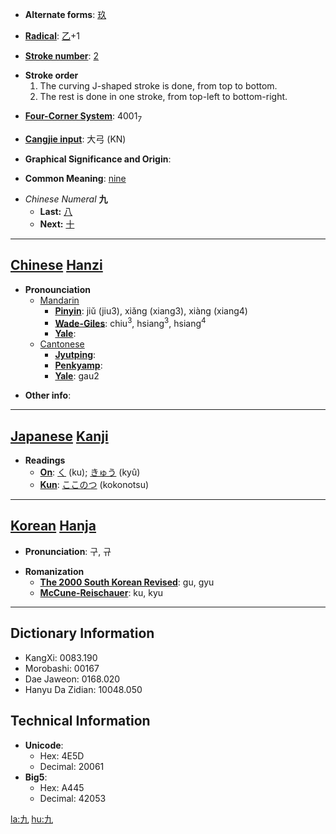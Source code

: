 * '''Alternate forms''': [[玖]]

* '''[[Wiktionary:Chinese radical index| Radical]]''': [[Wiktionary:Chinese radical index 乙|乙]]+1

* '''[[Wiktionary:Chinese total strokes index|Stroke number]]''': [[Wiktionary:Chinese total strokes index 2|2]]

* '''Stroke order'''
*# The curving J-shaped stroke is done, from top to bottom.
*# The rest is done in one stroke, from top-left to bottom-right.

* '''[[Wiktionary:Chinese four corner index|Four-Corner System]]''': 4001<sub>7</sub>

* '''[[Wiktionary:Chinese Cangjie index|Cangjie input]]''': 大弓 (KN)

* '''Graphical Significance and Origin''': 

* '''Common Meaning''': [[nine]]

*''Chinese Numeral'' '''九'''
**'''Last:''' [[八]]
**'''Next:''' [[十]]

----

== [[Chinese]] [[Hanzi]] ==

*'''Pronounciation '''
**[[Mandarin]]
***'''[[Pinyin]]''': jiǔ (jiu3), xiǎng (xiang3), xiàng (xiang4)
***'''[[Wade-Giles]]''': chiu<sup>3</sup>, hsiang<sup>3</sup>, hsiang<sup>4</sup>
***'''[[Yale]]''': 
**[[Cantonese]]
***'''[[Jyutping]]''': 
***'''[[Penkyamp]]''': 
***'''[[Yale]]''': gau2

* '''Other info''': 

----

== [[Japanese]] [[Kanji]] ==

*'''Readings'''
**'''[[On]]''': [[く]] (ku); [[きゅう]] (kyû)
**'''[[Kun]]''': [[ここのつ]] (kokonotsu)

----

== [[Korean]] [[Hanja]] ==

* '''Pronunciation''': 구, 규

* '''Romanization'''
** '''[[The 2000 South Korean Revised Romanization|The 2000 South Korean Revised]]''': gu, gyu
** '''[[McCune-Reischauer]]''': ku, kyu

----

== Dictionary Information ==

* KangXi: 0083.190
* Morobashi: 00167
* Dae Jaweon: 0168.020
* Hanyu Da Zidian: 10048.050

== Technical Information ==

* '''Unicode''':
** Hex: 4E5D
** Decimal: 20061
* '''Big5''':
** Hex: A445
** Decimal: 42053

[[la:九]]
[[hu:九]]
